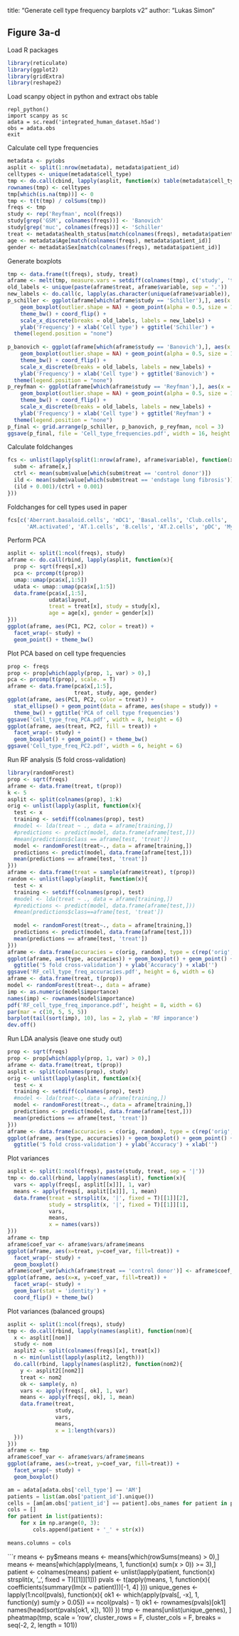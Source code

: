 title: "Generate cell type frequency barplots v2"
author: "Lukas Simon"

Figure 3a-d
---

Load R packages
```{r}
library(reticulate)
library(ggplot2)
library(gridExtra)
library(reshape2)
```

Load scanpy object in python and extract obs table
```{}
repl_python()
import scanpy as sc
adata = sc.read('integrated_human_dataset.h5ad')
obs = adata.obs
exit
```

Calculate cell type frequencies
```{r}
metadata <- py$obs
asplit <- split(1:nrow(metadata), metadata$patient_id)
celltypes <- unique(metadata$cell_type)
tmp <- do.call(cbind, lapply(asplit, function(x) table(metadata$cell_type[x])[celltypes]))
rownames(tmp) <- celltypes
tmp[which(is.na(tmp))] <- 0
tmp <- t(t(tmp) / colSums(tmp))
freqs <- tmp
study <- rep('Reyfman', ncol(freqs))
study[grep('GSM', colnames(freqs))] <- 'Banovich'
study[grep('muc', colnames(freqs))] <- 'Schiller'
treat <- metadata$health_status[match(colnames(freqs), metadata$patient_id)]
age <- metadata$Age[match(colnames(freqs), metadata$patient_id)]
gender <- metadata$Sex[match(colnames(freqs), metadata$patient_id)]
```

Generate boxplots
```{r}
tmp <- data.frame(t(freqs), study, treat)
aframe <- melt(tmp, measure.vars = setdiff(colnames(tmp), c('study', 'treat')))
old_labels <- unique(paste(aframe$treat, aframe$variable, sep = '.'))
new_labels <- do.call(c, lapply(as.character(unique(aframe$variable)), function(x) c(x, '')))
p_schiller <- ggplot(aframe[which(aframe$study == 'Schiller'),], aes(x = interaction(treat, variable), value, color = treat)) +
    geom_boxplot(outlier.shape = NA) + geom_point(alpha = 0.5, size = 1) +
    theme_bw() + coord_flip() +
    scale_x_discrete(breaks = old_labels, labels = new_labels) +
    ylab('Frequency') + xlab('Cell type') + ggtitle('Schiller') +
  theme(legend.position = "none")
  
p_banovich <- ggplot(aframe[which(aframe$study == 'Banovich'),], aes(x = interaction(treat, variable), value, color = treat)) +
    geom_boxplot(outlier.shape = NA) + geom_point(alpha = 0.5, size = 1) +
    theme_bw() + coord_flip() +
    scale_x_discrete(breaks = old_labels, labels = new_labels) +
    ylab('Frequency') + xlab('Cell type') + ggtitle('Banovich') +
  theme(legend.position = "none")
p_reyfman <- ggplot(aframe[which(aframe$study == 'Reyfman'),], aes(x = interaction(treat, variable), value, color = treat)) +
    geom_boxplot(outlier.shape = NA) + geom_point(alpha = 0.5, size = 1) +
    theme_bw() + coord_flip() +
    scale_x_discrete(breaks = old_labels, labels = new_labels) +
    ylab('Frequency') + xlab('Cell type') + ggtitle('Reyfman') +
  theme(legend.position = "none")
p_final <- grid.arrange(p_schiller, p_banovich, p_reyfman, ncol = 3)
ggsave(p_final, file = 'Cell_type_frequencies.pdf', width = 16, height = 8)
```

Calculate foldchanges
```{r}
fcs <- unlist(lapply(split(1:nrow(aframe), aframe$variable), function(x){
  subm <- aframe[x,]
  ctrl <- mean(subm$value[which(subm$treat == 'control donor')])
  ild <- mean(subm$value[which(subm$treat == 'endstage lung fibrosis')])
  (ild + 0.001)/(ctrl + 0.001)
}))
```

Foldchanges for cell types used in paper
```{r}
fcs[c('Aberrant.basaloid.cells', 'mDC1', 'Basal.cells', 'Club.cells',
      'AM.activated', 'AT.1.cells', 'B.cells', 'AT.2.cells', 'pDC', 'Myofibroblasts')]
```

Perform PCA
```{r}
asplit <- split(1:ncol(freqs), study)
aframe <- do.call(rbind, lapply(asplit, function(x){
  prop <- sqrt(freqs[,x])
  pca <- prcomp(t(prop))
  umap::umap(pca$x[,1:5])
  udata <- umap::umap(pca$x[,1:5])
  data.frame(pca$x[,1:5],
             udata$layout,
             treat = treat[x], study = study[x],
             age = age[x], gender = gender[x])
}))
ggplot(aframe, aes(PC1, PC2, color = treat)) +
  facet_wrap(~ study) +
  geom_point() + theme_bw()
```

Plot PCA based on cell type frequencies
```{r}
prop <- freqs
prop <- prop[which(apply(prop, 1, var) > 0),] 
pca <- prcomp(t(prop), scale. = T)
aframe <- data.frame(pca$x[,1:5],
                     treat, study, age, gender)
ggplot(aframe, aes(PC1, PC2, color = treat)) +
  stat_ellipse() + geom_point(data = aframe, aes(shape = study)) +
  theme_bw() + ggtitle('PCA of cell type frequencies')
ggsave('Cell_type_freq_PCA.pdf', width = 8, height = 6)
ggplot(aframe, aes(treat, PC2, fill = treat)) +
  facet_wrap(~ study) +
  geom_boxplot() + geom_point() + theme_bw()
ggsave('Cell_type_freq_PC2.pdf', width = 6, height = 6)
```

Run RF analysis (5 fold cross-validation)
```{r}
library(randomForest)
prop <- sqrt(freqs)
aframe <- data.frame(treat, t(prop))
k <- 5
asplit <- split(colnames(prop), 1:k) 
orig <- unlist(lapply(asplit, function(x){
  test <- x
  training <- setdiff(colnames(prop), test)
  #model <- lda(treat ~ ., data = aframe[training,])
  #predictions <- predict(model, data.frame(aframe[test,]))
  #mean(predictions$class == aframe[test, 'treat'])
  model <- randomForest(treat~., data = aframe[training,])
  predictions <- predict(model, data.frame(aframe[test,]))
  mean(predictions == aframe[test, 'treat'])
}))
aframe <- data.frame(treat = sample(aframe$treat), t(prop))
random <- unlist(lapply(asplit, function(x){
  test <- x
  training <- setdiff(colnames(prop), test)
  #model <- lda(treat ~ ., data = aframe[training,])
  #predictions <- predict(model, data.frame(aframe[test,]))
  #mean(predictions$class==aframe[test, 'treat'])
  
  model <- randomForest(treat~., data = aframe[training,])
  predictions <- predict(model, data.frame(aframe[test,]))
  mean(predictions == aframe[test, 'treat'])
}))
aframe <- data.frame(accuracies = c(orig, random), type = c(rep('orig', k), rep('random', k)))
ggplot(aframe, aes(type, accuracies)) + geom_boxplot() + geom_point() + theme_bw() +
  ggtitle('5 fold cross-validation') + ylab('Accuracy') + xlab('')
ggsave('RF_cell_type_freq_accuracies.pdf', height = 6, width = 6)
aframe <- data.frame(treat, t(prop))
model <- randomForest(treat~., data = aframe)
imp <- as.numeric(model$importance)
names(imp) <- rownames(model$importance)
pdf('RF_cell_type_freq_imporance.pdf', height = 8, width = 6)
par(mar = c(10, 5, 5, 5))
barplot(tail(sort(imp), 10), las = 2, ylab = 'RF imporance')
dev.off()
```

Run LDA analysis (leave one study out)
```{r}
prop <- sqrt(freqs)
prop <- prop[which(apply(prop, 1, var) > 0),] 
aframe <- data.frame(treat, t(prop))
asplit <- split(colnames(prop), study) 
orig <- unlist(lapply(asplit, function(x){
  test <- x
  training <- setdiff(colnames(prop), test)
  #model <- lda(treat~., data = aframe[training,])
  model <- randomForest(treat~., data = aframe[training,])
  predictions <- predict(model, data.frame(aframe[test,]))
  mean(predictions == aframe[test, 'treat'])
}))
aframe <- data.frame(accuracies = c(orig, random), type = c(rep('orig', k), rep('random', k)))
ggplot(aframe, aes(type, accuracies)) + geom_boxplot() + geom_point() + theme_bw() +
  ggtitle('5 fold cross-validation') + ylab('Accuracy') + xlab('')
```

Plot variances
```{r}
asplit <- split(1:ncol(freqs), paste(study, treat, sep = '|'))
tmp <- do.call(rbind, lapply(names(asplit), function(x){
  vars <- apply(freqs[, asplit[[x]]], 1, var)
  means <- apply(freqs[, asplit[[x]]], 1, mean)
  data.frame(treat = strsplit(x, '|', fixed = T)[[1]][2],
             study = strsplit(x, '|', fixed = T)[[1]][1],
             vars,
             means,
             x = names(vars))
}))
aframe <- tmp
aframe$coef_var <- aframe$vars/aframe$means
ggplot(aframe, aes(x=treat, y=coef_var, fill=treat)) +
  facet_wrap(~ study) +
  geom_boxplot()
aframe$coef_var[which(aframe$treat == 'control donor')] <- aframe$coef_var[which(aframe$treat == 'control donor')] * (-1)
ggplot(aframe, aes(x=x, y=coef_var, fill=treat)) +
  facet_wrap(~ study) +
  geom_bar(stat = 'identity') +
  coord_flip() + theme_bw()
```


Plot variances (balanced groups)
```{r}
asplit <- split(1:ncol(freqs), study)
tmp <- do.call(rbind, lapply(names(asplit), function(nom){
  x <- asplit[[nom]]
  study <- nom
  asplit2 <- split(colnames(freqs)[x], treat[x])
  n <- min(unlist(lapply(asplit2, length)))
  do.call(rbind, lapply(names(asplit2), function(nom2){
    y <- asplit2[[nom2]]
    treat <- nom2
    ok <- sample(y, n)
    vars <- apply(freqs[, ok], 1, var)
    means <- apply(freqs[, ok], 1, mean)
    data.frame(treat,
               study,
               vars,
               means,
               x = 1:length(vars))  
  }))
}))
aframe <- tmp
aframe$coef_var <- aframe$vars/aframe$means
ggplot(aframe, aes(x=treat, y=coef_var, fill=treat)) +
  facet_wrap(~ study) +
  geom_boxplot()
```

```{python}
am = adata[adata.obs['cell_type'] == 'AM']
patients = list(am.obs['patient_id'].unique())
cells = [am[am.obs['patient_id'] == patient].obs_names for patient in patients]
cols = []
for patient in list(patients):
    for x in np.arange(0, 3):
        cols.append(patient + '_' + str(x))
        
means.columns = cols
```

```{r}
means <- py$means
means <- means[which(rowSums(means) > 0),]
means <- means[which(apply(means, 1, function(x) sum(x > 0)) >= 3),]
patient <- colnames(means)
patient <- unlist(lapply(patient, function(x) strsplit(x, '_', fixed = T)[[1]][1]))
pvals <- t(apply(means, 1, function(x){
  coefficients(summary(lm(x ~ patient)))[-1, 4]
}))
unique_genes <- lapply(1:ncol(pvals), function(x){
 ok1 <- which(apply(pvals[, -x], 1, function(y) sum(y > 0.05)) == ncol(pvals) - 1)
 ok1 <- rownames(pvals)[ok1]
 names(head(sort(pvals[ok1, x]), 10))
})
tmp <- means[unlist(unique_genes), ]
pheatmap(tmp, scale = 'row', cluster_rows = F, cluster_cols = F, breaks = seq(-2, 2, length = 101))